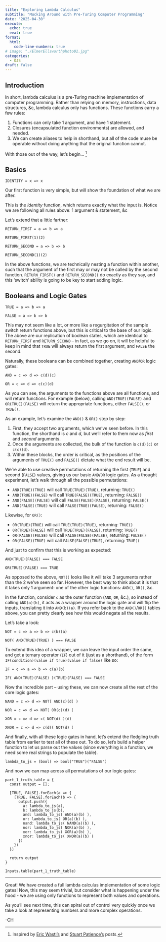 ```yaml
---
title: "Exploring Lambda Calculus"
subtitle: "Mucking Around with Pre-Turing Computer Programming"
date: "2025-04-30"
execute: 
  echo: true
  eval: true
format: 
  html: 
    code-line-numbers: true
# image: "./ElmerEllsworthphoto01.jpg"
categories:
  - OJS
draft: false
---
```


## Introduction

In short, lambda calculus is a pre-Turing machine implementation of computer programming. Rather than relying on memory, instructions, data structures, &c, lambda calculus only has functions. These functions carry a few rules:

1.  Functions can only take 1 argument, and have 1 statement.
2.  Closures (encapsulated function environments) are allowed, and needed.
3.  We can create aliases to help in shorthand, but all of the code muse be operable without doing anything that the original function cannot.

With those out of the way, let's begin... [^1]

[^1]: Inspired by [Eric Wastl's](http://hexatlas.com/entries/7) and [Stuart Patience's](https://www.driverlesscrocodile.com/tools-and-techniques/lambda-calculus-for-people-a-step-behind-me-2-boolean-logic/) posts.

## Basics

```ojs
IDENTITY = x => x
```

Our first function is very simple, but will show the foundation of what we are after.

This is the *identity* function, which returns exactly what the input is. Notice we are following all rules above: 1 argument & statement, &c

Let's extend that a little farther:

```ojs
RETURN_FIRST = a => b => a
```

```ojs
RETURN_FIRST(1)(2)
```

```ojs
RETURN_SECOND = a => b => b
```

```ojs
RETURN_SECOND(1)(2)
```

In the above functions, we are technically nesting a function within another, such that the argument of the first may or may not be called by the second function. `RETURN_FIRST()` and `RETURN_SECOND()` do exactly as they say, and this 'switch' ability is going to be key to start adding logic.

## Booleans and Logic Gates

```ojs
TRUE = a => b => a
```

```ojs
FALSE = a => b => b
```

This may not seem like a lot, or more like a regurgitation of the sample switch return functions above, but this is critical to the base of our logic. The above are our replication of boolean states, which are identical to `RETURN_FIRST` and `RETURN_SECOND` – in fact, as we go on, it will be helpful to keep in mind that `TRUE` will always return the first argument, and `FALSE` the second.

Naturally, these booleans can be combined together, creating `AND`/`OR` logic gates:

```ojs
AND = c => d => c(d)(c)
```

```ojs
OR = c => d => c(c)(d)
```

As you can see, the arguments to the functions above are all functions, and will return functions. For example (below), calling `AND(TRUE)(FALSE)` and `OR(TRUE)(FALSE)` will return the appropriate functions, either `FALSE()`, or `TRUE()`.

As an example, let's examine the `AND()` & `OR()` step by step:

1.  First, they accept two arguments, which we've seen before. In this function, the shorthand is *c* and *d*, but we'll refer to them now as *first* and *second* arguments.
2.  Once the arguments are collected, the bulk of the function is `c(d)(c)` or `c(c)(d)`.
3.  Within these blocks, the order is critical, as the positions of the arguments of `TRUE()` and `FALSE()` dictate what the end result will be.

We're able to use creative permutations of returning the first (`TRUE`) and second (`FALSE`) values, giving us our basic `AND`/`OR` logic gates. As a thought experiment, let's walk through all the possible permutations:

-   `AND(TRUE)(TRUE)` will call `TRUE(TRUE)(TRUE)`, returning: `TRUE()`
-   `AND(TRUE)(FALSE)` will call `TRUE(FALSE)(TRUE)`, returning: `FALSE()`
-   `AND(FALSE)(FALSE)` will call `FALSE(FALSE)(FALSE)`, returning: `FALSE()`
-   `AND(FALSE)(TRUE)` will call `FALSE(TRUE)(FALSE)`, returning: `FALSE()`

Likewise, for `OR()`:

-   `OR(TRUE)(TRUE)` will call `TRUE(TRUE)(TRUE)`, returning: `TRUE()`
-   `OR(TRUE)(FALSE)` will call `TRUE(TRUE)(FALSE)`, returning: `TRUE()`
-   `OR(FALSE)(FALSE)` will call `FALSE(FALSE)(FALSE)`, returning: `FALSE()`
-   `OR(FALSE)(TRUE)` will call `FALSE(FALSE)(TRUE)`, returning: `TRUE()`

And just to confirm that this is working as expected:

```ojs
AND(TRUE)(FALSE) === FALSE
```

```ojs
OR(TRUE)(FALSE) === TRUE
```

As opposed to the above, `NOT()` looks like it will take 3 arguments rather than the 2 we've seen so far. However, the best way to think about it is that it takes only 1 argument: one of the other logic functions: `AND()`, `OR()`, &c.

In the function, consider `c` as the outer function (`AND`, `OR`, &c.), so instead of calling `AND(a)(b)`, it acts as a wrapper around the logic gate and will flip the inputs, translating it into `AND(b)(a)`. If you refer back to the `AND()`/`OR()` tables above, you can pretty clearly see how this would negate all the results.

Let's take a look:

```ojs
NOT = c => a => b => c(b)(a)
```

```ojs
NOT( AND(TRUE)(TRUE) ) === FALSE
```

To extend this idea of a wrapper, we can leave the input order the same, and get a ternary operator (`IF`) out of it (just as a shorthand), of the form `IF(condition)(value if true)(value if false)` like so:

```ojs
IF = c => a => b => c(a)(b)
```

```ojs
IF( AND(TRUE)(FALSE) )(TRUE)(FALSE) === FALSE
```

Now the incredible part -- using these, we can now create all the rest of the core logic gates:

```ojs
NAND = c => d => NOT( AND(c)(d) )
```

```ojs
NOR = c => d => NOT( OR(c)(d) )
```

```ojs
XOR = c => d => c( NOT(d) )(d)
```

```ojs
XNOR = c => d => c(d)( NOT(d) )
```

And finally, with all these logic gates in hand, let's extend the fledgling truth table from earlier to test all of these out. To do so, let's build a helper function to let us parse out the values (since everything is a function, we need some real strings to populate the table).

```ojs
lambda_to_js = (bool) => bool("TRUE")("FALSE")
```

And now we can map across all permutations of our logic gates:

```ojs
part_1_truth_table = {
  const output = [];
  
  [TRUE, FALSE].forEach(a => {    
    [TRUE, FALSE].forEach(b => {
      output.push({
        a: lambda_to_js(a),
        b: lambda_to_js(b),
        and: lambda_to_js( AND(a)(b) ),
        or: lambda_to_js( OR(a)(b) ),
        nand: lambda_to_js( NAND(a)(b) ),
        nor: lambda_to_js( NOR(a)(b) ),
        xor: lambda_to_js( XOR(a)(b) ),
        xnor: lambda_to_js( XNOR(a)(b) )
      })
    })
  })

  return output
}

```

```ojs
Inputs.table(part_1_truth_table)
```

------------------------------------------------------------------------

Great! We have created a full lambda calculus implementation of some logic gates! Now, this may seem trivial, but consider what is happening under the hood - we are using only functions to represent both values and operations.

As you'll see next time, this can spiral out of control very quickly once we take a look at representing numbers and more complex operations.

-CH